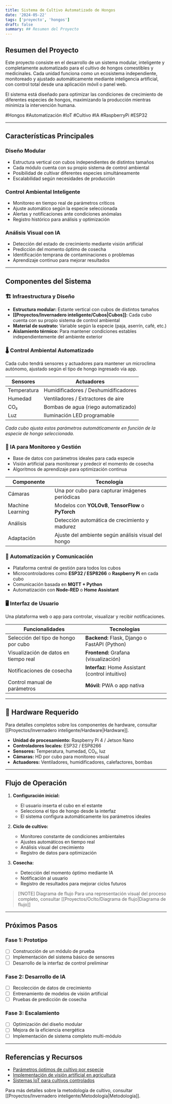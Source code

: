 ```yaml
---
title: Sistema de Cultivo Automatizado de Hongos
date: '2024-05-22'
tags: ['proyecto', 'hongos']
draft: false
summary: ## Resumen del Proyecto
---
```


## Resumen del Proyecto

Este proyecto consiste en el desarrollo de un sistema modular, inteligente y completamente automatizado para el cultivo de hongos comestibles y medicinales. Cada unidad funciona como un ecosistema independiente, monitoreado y ajustado automáticamente mediante inteligencia artificial, con control total desde una aplicación móvil o panel web.

El sistema está diseñado para optimizar las condiciones de crecimiento de diferentes especies de hongos, maximizando la producción mientras minimiza la intervención humana.

#Hongos #Automatización #IoT #Cultivo #IA #RaspberryPi #ESP32

---

## Características Principales

### Diseño Modular
- Estructura vertical con cubos independientes de distintos tamaños
- Cada módulo cuenta con su propio sistema de control ambiental
- Posibilidad de cultivar diferentes especies simultáneamente
- Escalabilidad según necesidades de producción

### Control Ambiental Inteligente
- Monitoreo en tiempo real de parámetros críticos
- Ajuste automático según la especie seleccionada
- Alertas y notificaciones ante condiciones anómalas
- Registro histórico para análisis y optimización

### Análisis Visual con IA
- Detección del estado de crecimiento mediante visión artificial
- Predicción del momento óptimo de cosecha
- Identificación temprana de contaminaciones o problemas
- Aprendizaje continuo para mejorar resultados

---

## Componentes del Sistema

### 🏗️ Infraestructura y Diseño

- **Estructura modular:** Estante vertical con cubos de distintos tamaños
- **[[Proyectos/Invernadero inteligente/Cubos|Cubos]]:** Cada cubo cuenta con su propio sistema de control ambiental
- **Material de sustrato:** Variable según la especie (paja, aserrín, café, etc.)
- **Aislamiento térmico:** Para mantener condiciones estables independientemente del ambiente exterior

### 🌡️ Control Ambiental Automatizado

Cada cubo tendrá sensores y actuadores para mantener un microclima autónomo, ajustado según el tipo de hongo ingresado vía app.

| Sensores | Actuadores |
|----------|------------|
| Temperatura | Humidificadores / Deshumidificadores |
| Humedad | Ventiladores / Extractores de aire |
| CO₂ | Bombas de agua (riego automatizado) |
| Luz | Iluminación LED programable |

*Cada cubo ajusta estos parámetros automáticamente en función de la especie de hongo seleccionada.*

### 🤖 IA para Monitoreo y Gestión

- Base de datos con parámetros ideales para cada especie
- Visión artificial para monitorear y predecir el momento de cosecha
- Algoritmos de aprendizaje para optimización continua

| Componente | Tecnología |
|------------|------------|
| Cámaras | Una por cubo para capturar imágenes periódicas |
| Machine Learning | Modelos con **YOLOv8**, **TensorFlow** o **PyTorch** |
| Análisis | Detección automática de crecimiento y madurez |
| Adaptación | Ajuste del ambiente según análisis visual del hongo |

### 🔁 Automatización y Comunicación

- Plataforma central de gestión para todos los cubos
- Microcontroladores como **ESP32 / ESP8266** o **Raspberry Pi** en cada cubo
- Comunicación basada en **MQTT + Python**
- Automatización con **Node-RED** o **Home Assistant**

### 🖥️ Interfaz de Usuario

Una plataforma web o app para controlar, visualizar y recibir notificaciones.

| Funcionalidades | Tecnologías |
|----------------|-------------|
| Selección del tipo de hongo por cubo | **Backend:** Flask, Django o FastAPI (Python) |
| Visualización de datos en tiempo real | **Frontend:** Grafana (visualización) |
| Notificaciones de cosecha | **Interfaz:** Home Assistant (control intuitivo) |
| Control manual de parámetros | **Móvil:** PWA o app nativa |

---

## 🧩 Hardware Requerido

Para detalles completos sobre los componentes de hardware, consultar [[Proyectos/Invernadero inteligente/Hardware|Hardware]].

- **Unidad de procesamiento:** Raspberry Pi 4 / Jetson Nano
- **Controladores locales:** ESP32 / ESP8266
- **Sensores:** Temperatura, humedad, CO₂, luz
- **Cámaras:** HD por cubo para monitoreo visual
- **Actuadores:** Ventiladores, humidificadores, calefactores, bombas

---

## Flujo de Operación

1. **Configuración inicial:**
   - El usuario inserta el cubo en el estante
   - Selecciona el tipo de hongo desde la interfaz
   - El sistema configura automáticamente los parámetros ideales

2. **Ciclo de cultivo:**
   - Monitoreo constante de condiciones ambientales
   - Ajustes automáticos en tiempo real
   - Análisis visual del crecimiento
   - Registro de datos para optimización

3. **Cosecha:**
   - Detección del momento óptimo mediante IA
   - Notificación al usuario
   - Registro de resultados para mejorar ciclos futuros

> [!NOTE] Diagrama de flujo
> Para una representación visual del proceso completo, consultar [[Proyectos/Oclto/Diagrama de flujo|Diagrama de flujo]]

---

## Próximos Pasos

### Fase 1: Prototipo
- [ ] Construcción de un módulo de prueba
- [ ] Implementación del sistema básico de sensores
- [ ] Desarrollo de la interfaz de control preliminar

### Fase 2: Desarrollo de IA
- [ ] Recolección de datos de crecimiento
- [ ] Entrenamiento de modelos de visión artificial
- [ ] Pruebas de predicción de cosecha

### Fase 3: Escalamiento
- [ ] Optimización del diseño modular
- [ ] Mejora de la eficiencia energética
- [ ] Implementación de sistema completo multi-módulo

---

## Referencias y Recursos

- [Parámetros óptimos de cultivo por especie](https://fungi.com/blogs/articles/the-parameters-of-mushroom-cultivation)
- [Implementación de visión artificial en agricultura](https://www.mdpi.com/2073-4395/10/5/728)
- [Sistemas IoT para cultivos controlados](https://www.sciencedirect.com/science/article/pii/S2214317320300360)

Para más detalles sobre la metodología de cultivo, consultar [[Proyectos/Invernadero inteligente/Metodología|Metodología]].